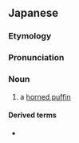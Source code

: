 ==Japanese==
{{DEFAULTSORT:つのめどり}}
{{wikipedia|lang=ja|ツノメドリ}}
{{ja-kanjitab|つの|め|とり|k3=どり|yomi=k|r=y}}

===Etymology===
{{com|ja|角|目|鳥|tr1=tsuno|tr2=me|tr3=tori|t1=[[horn]]|t2=[[eye]]|t3=[[bird]]}}

===Pronunciation===
{{ja-pron|つのめどり|y=k|acc=3}}

===Noun===
{{ja-noun|つのめどり|ツノメドリ}}

# a [[horned puffin]]

====Derived terms====
* {{ja-r|西%角%目%鳥|ニシ%ツノ%メ%ドリ}}

{{C|ja|Auks}}